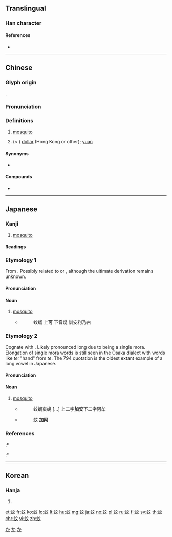 {{character info/new}}
{{also|螡}}
==Translingual==

===Han character===
{{Han char|rn=142|rad=虫|as=04|sn=10|four=50140|canj=LIYK|ids=⿰虫文}}

====References====
* {{Han ref|kx=1077.180|dkj=32849|dj=1546.150|hdz=42840.080|uh=868A|ud=34442|bh=B041|bd=45121}}

----

==Chinese==
{{zh-forms}}

===Glyph origin===
{{Han etym}}
{{Han compound|虫|文|ls=psc|c1=s|c2=p|t1=insect}}.

===Pronunciation===
{{zh-pron
|m=wén
|c=man1,man4
|h=pfs=mûn
|mn=bûn
|mc=y
|oc=y
|cat=n
}}

===Definitions===
{{zh-hanzi}}

# [[mosquito]]
# {{lb|zh|Cantonese}} (< {{m|zh|文}}) [[dollar]] (Hong Kong or other); [[yuan]]
#: {{zh-x|兩 百 蚊|two hundred bucks|C}}

====Synonyms====
* {{sense|mosquito}} {{qualifier|Min Nan}} {{zh-l|蠓|báng}}

====Compounds====
* {{zh-l|蚊子|mosquito}}

----

==Japanese==

===Kanji===
{{ja-kanji|grade=c|rs=虫04}}

# [[mosquito]]

====Readings====
{{ja-readings
|goon=[[もん]] (mon)
|kanon=[[ぶん]] (bun)
|kun=[[か]] (ka)
}}

===Etymology 1===
{{ja-kanjitab|か|yomi=k}}
From {{etyl|ojp|ja|sort=か}}. Possibly related to {{m|ja|噛む|tr=kamu||to bite}} or {{m|ja|痒い|tr=kayui||itchy}}, although the ultimate derivation remains unknown.

====Pronunciation====
{{ja-pron|yomi=k|か|acc=0|acc_ref=DJR,NHK|a=ja-ka.ogg}}

====Noun====
{{ja-noun|か}}

# [[mosquito]]
#* {{RQ:Shin'yaku Kegonkyō Ongi Shiki|161}}
#*: 蚊蟻 上'''可''' 下音疑 訓安利乃古

===Etymology 2===
{{ja-kanjitab|かあ|yomi=irr}}
Cognate with {{m|ja|蚊|tr=ka}}. Likely pronounced long due to being a single mora. Elongation of single mora words is still seen in the Ōsaka dialect with words like ''teː'' "hand" from ''te''. The 794 quotation is the oldest extant example of a long vowel in Japanese.

====Pronunciation====
{{ja-pron|yomi=irr|かあ}}

====Noun====
{{ja-noun|かあ}}

# [[mosquito]]
#* {{RQ:Shin'yaku Kegonkyō Ongi Shiki|104}}
#*: 蚊蝄䖟蜺 [...] 上二字'''加安'''下二字阿牟
#* {{RQ:Konkōmyō Saishōōkyō Ongi|3 (back)}}
#*: 蚊 '''加阿'''

===References===
<references/>
:* {{Shin'yaku Kegonkyō Ongi Shiki}}
:* {{R:Konkōmyō Saishōōkyō Ongi}}

[[Category:Japanese basic words|か]]
[[Category:ja:Dipterans|か]]
[[Category:ja:Parasites|か]]

----

==Korean==

===Hanja===
{{ko-hanja|hangeul=문|eumhun=|rv=mun|mr=mun|y=mun}}

# {{defn|lang=ko|sort=虫04}}

[[et:蚊]]
[[fr:蚊]]
[[ko:蚊]]
[[lo:蚊]]
[[lt:蚊]]
[[hu:蚊]]
[[mg:蚊]]
[[ja:蚊]]
[[no:蚊]]
[[pl:蚊]]
[[ru:蚊]]
[[fi:蚊]]
[[sv:蚊]]
[[th:蚊]]
[[chr:蚊]]
[[vi:蚊]]
[[zh:蚊]]